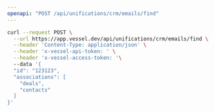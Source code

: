 ```yaml
---
openapi: "POST /api/unifications/crm/emails/find"
---
```


<RequestExample>

```bash Request
curl --request POST \
  --url https://app.vessel.dev/api/unifications/crm/emails/find \
  --header 'Content-Type: application/json' \
  --header 'x-vessel-api-token: ' \
  --header 'x-vessel-access-token: '\ 
  --data '{
  "id": "123123",
  "associations": [
    "deals",
    "contacts"
  ]
}'
```

</RequestExample>


      